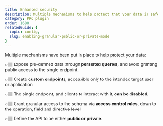 ```yaml
---
title: Enhanced security
description: Multiple mechanisms to help protect that your data is safe, accessible only to the intended targets.
category: PRO plugin
order: 1680
relatedGuide: {
  topic: config,
  slug: enabling-granular-public-or-private-mode
}
---
```


Multiple mechanisms have been put in place to help protect your data:

👉🏽 Expose pre-defined data through **persisted queries**, and avoid granting public access to the single endpoint.

👉🏽 Create **custom endpoints**, accessible only to the intended target user or application

👉🏽 The single endpoint, and clients to interact with it, **can be disabled**.

👉🏽 Grant granular access to the schema via **access control rules**, down to the operation, field and directive level.

👉🏽 Define the API to be either **public or private**.

